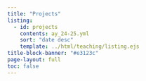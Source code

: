 ```yaml
---
title: "Projects"
listing:
  - id: projects
    contents: ay_24-25.yml
    sort: "date desc"
    template: ../html/teaching/listing.ejs
title-block-banner: "#e3123c"
page-layout: full
toc: false
---
```


:::{#projects}
:::

